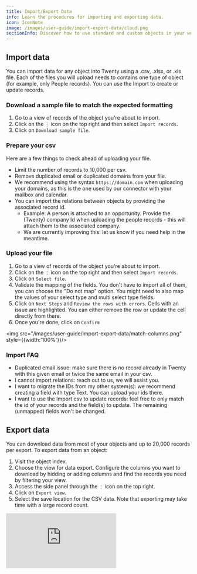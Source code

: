 ```yaml
---
title: Import/Export Data
info: Learn the procedures for importing and exporting data.
icon: IconNote
image: /images/user-guide/import-export-data/cloud.png
sectionInfo: Discover how to use standard and custom objects in your workspace.
---
```


## Import data
You can import data for any object into Twenty using a .csv, .xlsx, or .xls file. Each of the files you will upload needs to contains one type of object (for example, only People records). 
You can use the Import to create or update records.

### Download a sample file to match the expected formatting
1. Go to a view of records of the object you're about to import. 
2. Click on the `⋮` icon on the top right and then select `Import records`.
3. Click on `Download sample file`.

### Prepare your csv
Here are a few things to check ahead of uploading your file. 
- Limit the number of records to 10,000 per csv.
- Remove duplicated email or duplicated domains from your file.
- We recommend using the syntax ```https://domain.com``` when uploading your domains, as this is the one used by our connector with your mailbox and calendar.
- You can import the relations between objects by providing the associated record id. 
  - Example: A person is attached to an opportunity. Provide the (Twenty) company Id when uploading the people records - this will attach them to the associated company. 
  - We are currently improving this: let us know if you need help in the meantime.

### Upload your file
1. Go to a view of records of the object you're about to import. 
2. Click on the `⋮` icon on the top right and then select `Import records`.
3. Click on `Select file`.
4. Validate the mapping of the fields. You don't have to import all of them, you can choose the "Do not map" option. You might need to also map the values of your select type and multi select type fields.
5. Click on `Next Steps` and `Review the rows with errors`. Cells with an issue are highlighted. You can either remove the row or update the cell directly from there.
6. Once you're done, click on `Confirm`

<img src="/images/user-guide/import-export-data/match-columns.png" style={{width:'100%'}}/>


### Import FAQ
- Duplicated email issue: make sure there is no record already in Twenty with this given email or twice the same email in your csv.
- I cannot import relations: reach out to us, we will assist you. 
- I want to migrate the IDs from my other system(s): we recommend creating a field with type Text. You can upload your ids there. 
- I want to use the Import csv to update records: feel free to only match the id of your records and the field(s) to update. The remaining (unmapped) fields won't be changed.


## Export data

You can download data from most of your objects and up to 20,000 records per export.
To export data from an object:

1. Visit the object index.
2. Choose the view for data export. Configure the columns you want to download by hidding or adding columns and find the records you need by filtering your view.
3. Access the side panel through the `⋮` icon on the top right.
4. Click on `Export view`.
5. Select the save location for the CSV data. Note that exporting may take time with a large record count.

<div style={{padding:'71.24% 0 0 0', position:'relative', margin: '32px 0px 0px'}}>
  <iframe 
    src="https://player.vimeo.com/video/926226303?autoplay=1&loop=1&autopause=0&background=1&amp;app_id=58479" 
    frameBorder="0" 
    allow="autoplay; fullscreen; picture-in-picture; clipboard-write" 
    style={{
      position:'absolute',
      top:0,
      left:0,
      width:'100%',
      height:'100%',
      borderRadius: '16px', 
      border:'2px solid black'
    }}
    title="Export data"
  ></iframe>
</div>
<script src="https://player.vimeo.com/api/player.js"></script>

<ArticleEditContent></ArticleEditContent>
